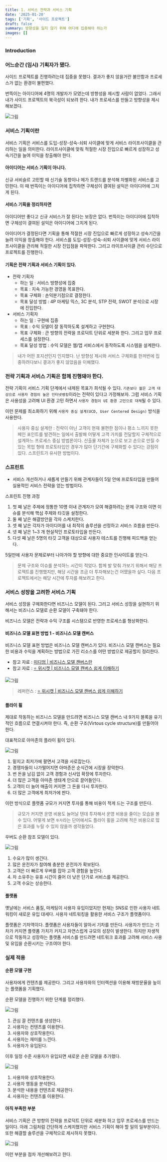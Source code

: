 ```yaml
---
title: 1. 서비스 전략과 서비스 기획
date: '2025-01-20'
tags: ['기획', '사이드 프로젝트']
draft: false
summary: 방향성을 잃지 않기 위해 어디에 집중해야 하는가
images: []
---
```


### Introduction

<TOCInline toc={props.toc} exclude="Introduction" />

### 어느순간 (임시) 기획자가 됐다.

사이드 프로젝트를 진행하려는데 집중을 못했다.
결과가 좋지 않을거란 불안함과 프로세스가 없는 환경이 불편했다.

번뜩이는 아이디어에 4명의 개발자가 모였는데 방향성을 제시할 사람이 없었다.
그래서 내가 사이드 프로젝트의 북극성이 되보려 한다.
내가 프로세스를 만들고 방향성을 제시해보겠다.

![그림](/static/images/study/business-design/6.png)

### 서비스 기획이란

서비스 기획은 서비스를 도입-성장-성숙-쇠퇴 사이클에 맞게 서비스 라이프사이클을 관리하는 일을 의미한다.
라이프사이클에 맞춰 적절한 시장 진입으로 빠르게 성장하고 성숙기간을 늘여 이익을 창출해야 한다.

#### 아이디어는 서비스 기획이 아니다.

신규 서비슬르 고민할 때 신기술 동향이나 메가 트랜드를 분석해 차별화된 서비스를 고민한다.
이 때 번뜩이는 아이디어에 집착하면 구체성이 결여된 설익은 아이디어에 그치게 된다.

#### 서비스 기획을 정리하자면

아이디어만 좋다고 신규 서비스가 잘 된다는 보장은 없다.
번뜩이는 아이디어에 집착하면 구체성이 결여된 설익은 아이디어에 그치게 된다.

아이디어가 결정된다면 기획을 통해 적절한 시장 진입으로 빠르게 성장하고 성숙기간을 늘려 이익을 창출해야 한다.
서비스를 도입-성장-성숙-쇠퇴 사이클에 맞게 서비스 라이프사이클을 관리해 적절한 시장 진입점을 파악한다. 그리고 라이프사이클 관리 수단으로 프로젝트를 진행한다.

#### 기획은 전략 기획과 서비스 기획이 있다.

- 전략 기획자
    - 하는 일 : 서비스 방향성에 집중
    - 목표 : 지속 가능한 경영을 목표한다.
    - 목표 구체화 : 손익분기점으로 결정한다.
    - 목표 달성 방법 : 4P 마케팅 믹스, 3C 분석, STP 전략, SWOT 분석으로 시장에 진입한다.
- 서비스 기획자
    - 하는 일 : 구현에 집중
    - 목표 : 수익 모델이 잘 동작하도록 설계하고 구현한다.
    - 목표 구체화 : 큰 방향의 전략을 프로덕트 단위로 세분화 한다. 그리고 업무 프로세스를 설정한다.
    - 목표 달성 방법 : 수익 모델은 웹/앱 서비스에서 동작하도록 시스템을 설계한다.

> 내가 어떤 포지션인지 인지했다. 난 방향성 제시와 서비스 구체화를 한꺼번에 집중하려다보니 결과가 좋지 않았음을 이해했다.

### 전략 기획과 서비스 기획은 함께 진행돼야 한다.

전략 기획이 서비스 기획 단계에서 내제된 목표가 희석될 수 있다.
`기존보다 젊은 고객 대상으로 사용자 경험이 높은 인터넷뱅킹`이라는 전략이 있다고 가정해보자. 그럼 서비스 기획은 사용성을 고려해 UI 환경 고민 하면서 `사용자 경험이 UI 환경 고민으로 대체`될 수 있다.

이런 문제를 최소화하기 위해 `사용자 중심 설계(UCD, User Centered Design)` 방식을 사용한다.

> 사용자 중심 설계란 : 전략이 아닌 고객이 현재 불편한 점이나 평소 느끼지 못한 페인 포인트를 발견하는 일에서 출발해 어떻게 고객 가치를 전달할지 구체적으로 설계하느 프로세스 중심 방법론이다.
> 산출물 자체가 눈으로 보고 손으로 만질 수 있는 목업 형태 프로토타입인 경우가 많아 단기간에 구체화할 수 있다는 강점이 있다.
> 스프린트가 유사한 방법이다.

### 스프린트

- 서비스 개선하거나 새롭게 만들기 위해 관계자들이 5일 안에 프로토타입을 만들어 실용적인 서비스 전략을 얻는 방법이다.

스프린트 진행 과정

1. 첫 째 날은 주제에 정통한 10명 이내 관계자가 모여 해결하려는 문제 구조와 이면 이슈를 분석해 핵심 주제와 타깃을 설정한다.
2. 둘 째 날은 해결방안을 각자 스케치한다.
3. 셋 째 날은 각자가 아이디어를 내 최적의 솔루션을 선정하고 서비스 흐름을 만든다.
4. 넷 째 날은 1~3 개 현실적인 프로토타입을 만든다.
5. 다섯 째 날은 5명의 타깃 고객을 대상으로 사용자 테스트를 진행해 피드백을 얻는다.

5일만에 사용자 문제로부터 나아가야 할 방향에 대한 중요한 인사이트를 얻는다.

> 문제 구조와 이슈를 분석하느 시간이 적었다. 함께 발 맞춰 가보기 위해서 해당 프로젝트를 진행했지만, 해당 시간을 조금 더 투자해보는건 어땠을까 싶다. 다음 프로젝트에서는 해당 시간에 투자를 해보려고 한다.

### 서비스 성장을 고려한 서비스 기획

서비스 성장을 구체화한다면 비즈니스 모델이 된다.
그리고 서비스 성장을 실현하기 위해서는 비즈니스 모델로 순환 모델이 구축돼야 한다.

비즈니스 모델은 전략과 수익 구조를 시스템으로 반영한 프로세스를 형상화한다.

#### 비즈니스 모델 표현 방법 1 - 비즈니스 모델 캔버스

비즈니스 모델 표현 방법은 비즈니스 모델 캔버스가 있다. 비즈니스 모델 캔버스는 필요한 비용과 수익을 계획하는 방법으로 가진 리소스를 어떤 방법으로 제공할지 정리한다.

- 참고 자료 : [미디엄 | 비즈니스 모델 캔버스란](https://brunch.co.kr/@givemore/3)
- 참고 자료 : [⭐️ 위시캣  |  비즈니스 모델 캔버스 쉽게 이해하기](https://yozm.wishket.com/magazine/detail/2433/)

![그림](/static/images/study/business-design/1.png)

> 레퍼런스 : [⭐️ 위시캣  |  비즈니스 모델 캔버스 쉽게 이해하기](https://yozm.wishket.com/magazine/detail/2433/)

#### 플라이 휠

제대로 작동하는 비즈니스 모델을 만드려면 비즈니스 모델 캔버스 내 9가지 블록을 유기적인 흐름으로 연결시켜야 한다. 즉, 순환 구조(Virtous cycle structure)를 만들어야 한다.

대표적으로 아마존의 플라이 휠이 있다.

![그림](/static/images/study/business-design/4.png)

1. 밑지고 최저가에 팔면서 고객을 사로잡는다.
2. 경쟁자들이 나가떨어지면 아마존은 순식간에 시장을 장악한다.
3. 번 돈을 남김 없이 고객 경험과 신사업 확장에 투자한다.
4. 더 많은 고객을 아마존 생태계 안으로 끌어들인다.
5. 고객이 더 늘어 매출이 커지면 그 돈을 다시 투자한다.
6. 더 많은 고객에게 최저가에 판다.

이런 방식으로 플랫폼 규모가 커지면 투자를 통해 비용이 적게 드는 구조를 만든다.

 > 규모가 커지면 운영 비용도 늘어날 텐데 투자해서 운영 비용을 줄이는 모습을 볼 수 있다. 어떻게 보면 `투자`라는 단어에서도 플라이 휠을 고려해 적은 비용으로 많은 효과를 누릴 수 있지 않을까 생각들었다.

우버도 순환 참조 모델이 있다.

![그림](/static/images/study/business-design/5.png)

1. 수요가 많이 생긴다.
2. 많은 운전자가 참여해 충분한 운전자가 확보된다.
3. 고객은 더 빠르게 우버를 잡아 고객 경험을 높인다.
4. 차 소유주는 유휴 시간이 줄어 더 낮은 단가로 서비스를 제공한다.
5. 고객 수요는 상승한다.

#### 플랫폼

옛날에는 서비스 품질, 마케팅이 사용자 유입이었지만 현재는 SNS로 인한 사용자 네트워킹이 새로운 유입 대세다. 사용자 네트워킹을 활용한 서비스 구조가 플랫폼이다.

플랫폼은 기차역이다. 플랫폼은 사용자들이 알아서 기차를 만든다. 사용자가 만드는 기차가 커지면 플랫폼 가치가 커지고 자연스럽게 규모의 성장이 발생한다. 하지만 자생적으로 작동하고 성장하는 플랫폼 서비스를 만드려면 네트워크 효과를 고려해 서비스 사용 및 유입을 순환시키는 구조여야 한다.

### 실제 적용

#### 순환 모델 구현

사용자에게 컨텐츠를 제공한다. 그리고 사용자와의 인터렉션을 이용해 재방문율을 높이는 플랫폼을 기획했다.

순환 모델을 진행하기 위한 단계를 정리했다.

![그림](/static/images/study/business-design/7.png)

1. 관심 끌 컨텐츠를 생성한다.
2. 사용자는 컨텐츠를 이용한다.
3. 사용자와 상호작용한다.
4. 사용자는 재미를 느낀다.
5. 사용자가 유입된다.

이후 일정 수준 사용자가 유입되면 새로운 순환 모델을 추가했다.

![그림](/static/images/study/business-design/8.png)

1. 사용자와 상호작용한다.
2. 사용자 행동을 분석한다.
3. 분석한 내용을 컨텐츠로 제공한다.
4. 사용자는 컨텐츠를 이용한다.

#### 아직 부족한 부분

서비스 기획은 큰 방향의 전략을 프로덕트 단위로 세분화 하고 업무 프로세스를 만드는 일이다.
아래 그림처럼 간단하게 스케치했지만 서비스 기획이 해야 할 일의 일부분이다.
또한 해결할 솔루션을 구체적으로 제시하지 못했다.

![그림](/static/images/study/business-design/9.png)

이런 부분을 점차 개선해보려고 한다.
